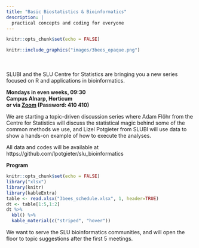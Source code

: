 ```yaml
---
title: "Basic Biostatistics & Bioinformatics"
description: |
  practical concepts and coding for everyone
---
```


```r
knitr::opts_chunk$set(echo = FALSE)
```

::: {.floatting}
```r
knitr::include_graphics("images/3bees_opaque.png")
```
<br><br>
SLUBI and the SLU Centre for Statistics are bringing you a new series focused on R and applications in bioinformatics.

  <b>Mondays in even weeks, 09:30 </b>\
  <b>Campus Alnarp, Horticum </b>\
  <b>or via [Zoom](https://slu-se.zoom.us/j/69486568642) (Password: 410 410) </b>
:::

We are starting a topic-driven discussion series where Adam Flöhr from the Centre for Statistics will discuss the statistical magic behind some of the common methods we use, and Lizel Potgieter from SLUBI will use data to show a hands-on example of how to execute the analyses. \

All data and codes will be available at https://github.com/lpotgieter/slu_bioinformatics


**Program** \


```r
knitr::opts_chunk$set(echo = FALSE)
library("xlsx")
library(knitr)
library(kableExtra)
table <- read.xlsx("3bees_schedule.xlsx", 1, header=TRUE)
dt <- table[1:5,1:2]
dt %>%
  kbl() %>%
  kable_material(c("striped", "hover"))
```

We want to serve the SLU bioinformatics communities, and will open the floor to topic suggestions after the first 5 meetings.

